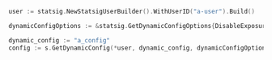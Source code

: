 ```go
user := statsig.NewStatsigUserBuilder().WithUserID("a-user").Build()

dynamicConfigOptions := &statsig.GetDynamicConfigOptions{DisableExposureLogging: false}

dynamic_config := "a_config"
config := s.GetDynamicConfig(*user, dynamic_config, dynamicConfigOptions)
```
